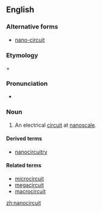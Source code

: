 ==English==
===Alternative forms===
*[[nano-circuit]]
===Etymology===

{{en-term|nano-}} + {{en-term|circuit}}

===Pronunciation===
* {{a|US}} {{IPA|nænoʊˈsɝkɪt}}

===Noun===
{{en-noun}}

# An electrical [[circuit]] at [[nanoscale]].

====Derived terms====
*[[nanocircuitry]]
====Related terms====
*[[microcircuit]]
*[[megacircuit]]
*[[macrocircuit]]

[[zh:nanocircuit]]